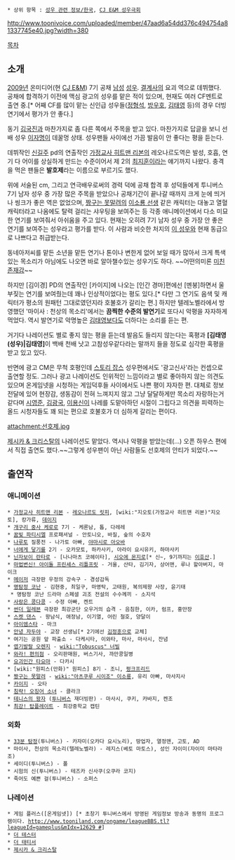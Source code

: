  * 상위 항목 : [[성우 관련 정보/한국]], [[CJ E&M 성우극회]]

http://www.toonivoice.com/uploaded/member/47aad6a54dd376c494754a81337745e40.jpg?width=380

[[목차]]

== 소개 ==
[[2009년]] 온미디어(현 [[CJ E&M]]) 7기 공채 [[남성]] [[성우]]. [[결계사]]의 요괴 역으로 데뷔했다. 공채에 합격하기 이전에 맥심 광고의 성우를 맡은 적이 있으며, 현재도 여러 CF멘트로 출연 중.[* 어째 CF를 많이 맡는 신인급 성우들([[정형석]], [[방우호]], [[김태영(성우)|김태영]] 등)의 경우 더빙 연기에서 평가가 안 좋다.]

동기 [[김국진]]과 마찬가지로 좀 다른 쪽에서 주목을 받고 있다. 마찬가지로 답글을 보니 선배 성우 [[이자명]]이 데꿀멍 상태. 성우팬들 사이에선 가끔 발음이 안 좋다는 평을 듣는다.

데뷔작인 [[신길주]] pd의 연출작인 [[가정교사 히트맨 REBORN!|가정교사 히트맨 리본]]의 레오나르도역은 발성, 호흡, 연기 다 어이를 상실하게 만드는 수준이어서 제 2의 [[최지훈]]이라는 얘기까지 나왔다. 충격을 먹은 팬들은 '''발호제'''라는 이름으로 부르기도 했다.

위에 서술된 cm, 그리고 연극배우로써의 경력 덕에 공채 합격 후 성덕들에게 투니버스 7기 남자 성우 중 가장 많은 주목을 받았으나 공채기간이 끝나갈 때까지 크게 눈에 띄거나 씽크가 좋은 역은 없었으며, [[짱구는 못말려]]의 [[아츠쿠루 시이조|이소룡 선생]] 같은 캐릭터는 대놓고 열혈 캐릭터라고 나옴에도 탈력 걸리는 샤우팅을 보여주는 등 각종 애니메이션에서 다소 미묘한 연기를 보여줘서 아쉬움을 주고 있다. 현재는 오히려 7기 남자 성우 중 가장 안 좋은 연기를 보여주는 성우라고 평가를 받다. 이 사람과 비슷한 처지의 [[김민정(성우)|이 성우]]와 현재 동급으로 나쁘다고 취급받는다.

동네아저씨를 맡든 소년을 맡든 연기나 톤이나 변한게 없어 보일 때가 많아서 크게 특색있는 목소리가 아님에도 나오면 바로 알아챌수있는 성우기도 하다. ~~어떤의미론 [[미친 존재감]]~~  

하지만 [김이경] PD의 연출작인 [카이지]에 나오는 [인간 경마]편에선 [멘붕]하면서 울부짖는 연기를 보여줬는데 꽤나 인상적이었다는 평도 있다.[* 다만 그 연기도 음색 및 캐릭터가 평소의 원패턴 그대로였던지라 호불호가 갈리는 편.] 하지만 텔레노벨라에서 방영했던 '마이사 : 천상의 목소리'에서는 '''끔찍한 수준의 발연기'''로 또다시 악평을 자자하게 먹었다. 역시 발연기로 악명높은 [[김태영(성우)|김태영]]보다도 더하다는 소리를 듣는 편.

거기다 나레이션도 별로 좋지 않는 평을 듣는데 발음도 들리지 않는다는 혹평과 '''[김태영(성우)|김태영]'''이 백배 천배 낫고 고참성우같다라는 말까지 들을 정도로 심각한 혹평을 받고 있고 있다.

반면에 광고 CM은 무척 호평인데 [[스토리 잡스]] 성우편에서도 '광고신사'라는 컨셉으로 출연할 정도. 그러나 광고 나레이션도 인위적인 느낌이라고 별로 좋아하지 않는 의견도 있으며 온게임넷을 시청하는 게임덕후들 사이에서도 나쁜 평이 자자한 편. 대체로 정보전달에 있어 현장감, 생동감이 전혀 느껴지지 않고 그냥 달달하게만 목소리 자랑하는거 같다며 [[시영준]], [[김광국]], [[이용신]]이 나레를 도맡아하던 시절이 그립다고 의견을 피력하는 올드 시청자들도 꽤 되는 편으로 호불호가 더 심하게 갈리는 편이다.

attachment:선호제.jpg

[[제시카 & 크리스탈]]의 나레이션도 맡았다. 역시나 악평을 받았는데(...) 오픈 하우스 편에서 직접 출연도 했다.~~그렇게 성우팬이 아닌 사람들도 선호제의 안티가 되었다.~~
== 출연작 ==
=== 애니메이션 ===
 * [[가정교사 히트맨 리본]] - [[레오나르도 릿피]], [wiki:"지오토(가정교사 히트맨 리본)"지오토], 캉가류, [[데이지]]
 * [[개구리 중사 케로로]] 7기 - 케론남, 톱, 다레레
 * [[꿈빛 파티시엘]] 프로패셔널 - 안토니오, 바질, 숲의 수호자
 * [[나루토]] 질풍전 - 나가토 아빠, [[야마시로 아오바]]
 * [[너에게 닿기를]] 2기 - 오카모토, 하카사키, 아라이 요시유키, 하마사키
 * [[닌자보이 란타로]] - [나나마츠 코헤이타], [[시오에 몬지로]][* 신~, 9기까지는 [[이호산]].]
 * [[마법변신! 아이돌 프린세스 리틀프릿]] - 거울, 산타, 김기자, 상어맨, 루나 할아버지, 마이크
 * [[메이저]] 극장판 우정의 강속구 - 경성감독
 * [[명탐정 코난]] - 김현중, 최일구, 마영탁, 고태원, 복의제왕 사장, 윤기태
  * 명탐정 코난 드라마 스페셜 괴조 전설의 수수께끼 - 소지석
 * [[사랑은 콩다콩]] - 수정 아빠, 켄트
 * [[썬더 일레븐]] 극장판 최강군단 오우거의 습격 - 음침한, 이카, 럼프, 홍만장
 * [[스켓 댄스]] - 왕남식, 애정남, 이기열, 어린 철호, 양달이
 * [[아이엠스타]] - 마크
 * [[안녕 자두야]] - 교장 선생님[* 2기에선 [[김정훈(성우)|김정훈]]으로 교체]
 * 여기는 공원 앞 파출소 - 다케시타, 이와타, 마사, 마사시, 잔념
 * [[엽기발랄 오렌지]] - [[wiki:"Tobuscus" 너빌]]
 * [[와라! 편의점]] - 오리판매원, 버스기사, 까만콩일병
 * [[요괴인간 타요마]] - 다카시
 * [wiki:"원피스(만화)" 원피스] 8기 - 조니, [[펑크프리드]]
 * [[짱구는 못말려]] - [[wiki:"아츠쿠루 시이조" 이소룡]], 유리 아빠, 마사지사
 * [[카이지]] - 오타
 * [[침략! 오징어 소녀]] - 클라크
 * [[테니스의 왕자]] ([[투니버스]] 재더빙판) - 마사시, 쿠키, 카바지, 켄조
 * [[최강! 탑플레이트]] - 최강중학교 캡틴

=== 외화 ===
 * [[33분 탐정]](투니버스) - 카자미(오카다 요시노리), 땅업자, 열정맨, 고토, AD
 * 마이사, 천상의 목소리(텔레노벨라) - 레지스(베토 마토스), 성인 자이미(자이미 마타라조)
 * 세이디(투니버스) - 폴
 * 시험의 신(투니버스) - 테즈카 신사쿠(오쿠라 코지)
 * 죽어도 예쁜 걸(투니버스) - 소퍼스

=== 나레이션 ===
 * 게임 플러스([온게임넷]) [* 초창기 투니버스에서 방영된 게임정보 방송과 동명의 프로그램이다. [[http://www.tooniland.com/ongame/leagueBBS.tl?leagueId=gameplus&mIdx=12629 #]]]
 * [[더 테스터]]
 * [[더 태티서]]
 * [[제시카 & 크리스탈]]
